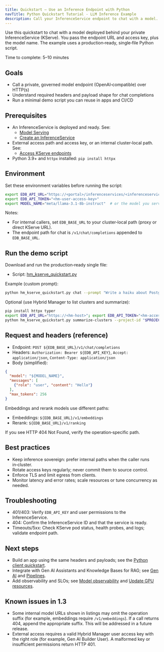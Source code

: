 ```yaml
---
title: Quickstart — Use an Inference Endpoint with Python
navTitle: Python Quickstart Tutorial - LLM Inference Example
description: Call your InferenceService endpoint to chat with a model.
---
```


Use this quickstart to chat with a model deployed behind your private InferenceService (KServe). You pass the endpoint URL and access key, plus the model name. The example uses a production‑ready, single‑file Python script.

Time to complete: 5–10 minutes

## Goals

- Call a private, governed model endpoint (OpenAI‑compatible) over HTTP(s)
- Understand required headers and payload shape for chat completions
- Run a minimal demo script you can reuse in apps and CI/CD

## Prerequisites

- An InferenceService is deployed and ready. See:
  - [Model Serving](/edb-postgres-ai/1.3/ai-factory/model/serving/)
  - [Create an InferenceService](/edb-postgres-ai/1.3/ai-factory/model/create-inferenceservice/)
- External access path and access key, or an internal cluster‑local path. See:
  - [Access KServe endpoints](/edb-postgres-ai/1.3/ai-factory/model/access-kserve-endpoints)
- Python 3.9+ and `httpx` installed: `pip install httpx`

## Environment

Set these environment variables before running the script:

```bash
export EDB_API_URL="https://<portal>/inferenceservices/<inferenceservice-id>"
export EDB_API_TOKEN="<hm-user-access-key>"
export MODEL_NAME="meta/llama-3.1-8b-instruct"  # or the model you serve
```

Notes:
- For internal callers, set `EDB_BASE_URL` to your cluster‑local path (proxy or direct KServe URL).
- The endpoint path for chat is `/v1/chat/completions` appended to `EDB_BASE_URL`.

## Run the demo script

Download and run the production‑ready single file:

- Script: [hm_kserve_quickstart.py](/edb-postgres-ai/1.3/ai-factory/model/samples/hm_kserve_quickstart.py)

Example (custom prompt):

```bash
python hm_kserve_quickstart.py chat --prompt "Write a haiku about Postgres and GPUs."
```

Optional (use Hybrid Manager to list clusters and summarize):

```bash
pip install httpx typer
export EDB_API_URL="https://<hm-host>"; export EDB_API_TOKEN="<hm-access-token>"; export PROJECT_ID="<uuid>"
python hm_kserve_quickstart.py summarize-clusters --project-id "$PROJECT_ID"
```

## Request and headers (reference)

- Endpoint: `POST ${EDB_BASE_URL}/v1/chat/completions`
- Headers: `Authorization: Bearer ${EDB_API_KEY}`, `Accept: application/json`, `Content-Type: application/json`
- Body (simplified):

```json
{
  "model": "${MODEL_NAME}",
  "messages": [
    {"role": "user", "content": "Hello"}
  ],
  "max_tokens": 256
}
```

Embeddings and rerank models use different paths:

- Embeddings: `${EDB_BASE_URL}/v1/embeddings`
- Rerank: `${EDB_BASE_URL}/v1/ranking`

If you see HTTP 404 Not Found, verify the operation‑specific path.

## Best practices

- Keep inference sovereign: prefer internal paths when the caller runs in‑cluster.
- Rotate access keys regularly; never commit them to source control.
- Enforce TLS and limit egress from clients.
- Monitor latency and error rates; scale resources or tune concurrency as needed.

## Troubleshooting

- 401/403: Verify `EDB_API_KEY` and user permissions to the InferenceService.
- 404: Confirm the InferenceService ID and that the service is ready.
- Timeouts/5xx: Check KServe pod status, health probes, and logs; validate endpoint path.

## Next steps

- Build an app using the same headers and payloads; see the [Python client quickstart](/edb-postgres-ai/1.3/ai-factory/model/quickstart-python-using-inference-endpoint).
- Integrate with Gen AI Assistants and Knowledge Bases for RAG; see [Gen AI](/edb-postgres-ai/1.3/ai-factory/gen-ai) and [Pipelines](/edb-postgres-ai/1.3/ai-factory/pipeline).
- Add observability and SLOs; see [Model observability](/edb-postgres-ai/1.3/ai-factory/model/observability) and [Update GPU resources](/edb-postgres-ai/1.3/ai-factory/model/update-gpu-resources/).

## Known issues in 1.3

- Some internal model URLs shown in listings may omit the operation suffix (for example, embeddings require `/v1/embeddings`). If a call returns 404, append the appropriate suffix. This will be addressed in a future release.
- External access requires a valid Hybrid Manager user access key with the right role (for example, Gen AI Builder User). A malformed key or insufficient permissions return HTTP 401.
